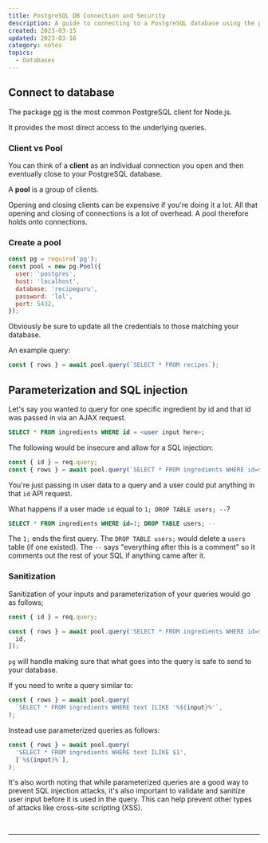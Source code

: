 ```yaml
---
title: PostgreSQL DB Connection and Security
description: A guide to connecting to a PostgreSQL database using the pg package in Node.js, explaining the differences between a client and a pool of clients. Also emphasizes the importance of parameterizing queries and sanitizing user inputs to prevent SQL injection attacks.
created: 2023-03-15
updated: 2023-03-16
category: notes
topics:
  - Databases
---
```


## Connect to database

The package [pg](https://node-postgres.com/) is the most common PostgreSQL client for Node.js.

It provides the most direct access to the underlying queries.

### Client vs Pool

You can think of a **client** as an individual connection you open and then eventually close to your PostgreSQL database.

A **pool** is a group of clients.

Opening and closing clients can be expensive if you're doing it a lot. All that opening and closing of connections is a lot of overhead. A pool therefore holds onto connections.

### Create a pool

```js
const pg = require('pg');
const pool = new pg.Pool({
  user: 'postgres',
  host: 'localhost',
  database: 'recipeguru',
  password: 'lol',
  port: 5432,
});
```

Obviously be sure to update all the credentials to those matching your database.

An example query:

```js
const { rows } = await pool.query(`SELECT * FROM recipes`);
```

## Parameterization and SQL injection

Let's say you wanted to query for one specific ingredient by id and that id was passed in via an AJAX request.

```sql
SELECT * FROM ingredients WHERE id = <user input here>;
```

The following would be insecure and allow for a SQL injection:

```js
const { id } = req.query;
const { rows } = await pool.query(`SELECT * FROM ingredients WHERE id=${id}`);
```

You're just passing in user data to a query and a user could put anything in that `id` API request.

What happens if a user made `id` equal to `1; DROP TABLE users; --`?

```sql
SELECT * FROM ingredients WHERE id=1; DROP TABLE users; --
```

The `1;` ends the first query. The `DROP TABLE users;` would delete a `users` table (if one existed). The `--` says "everything after this is a comment" so it comments out the rest of your SQL if anything came after it.

### Sanitization

Sanitization of your inputs and parameterization of your queries would go as follows;

```js
const { id } = req.query;

const { rows } = await pool.query('SELECT * FROM ingredients WHERE id=$1', [
  id,
]);
```

`pg` will handle making sure that what goes into the query is safe to send to your database.

If you need to write a query similar to:

```js
const { rows } = await pool.query(
  `SELECT * FROM ingredients WHERE text ILIKE '%${input}%'`,
);
```

Instead use parameterized queries as follows:

```js
const { rows } = await pool.query(
  'SELECT * FROM ingredients WHERE text ILIKE $1',
  [`%${input}%`],
);
```

It's also worth noting that while parameterized queries are a good way to prevent SQL injection attacks, it's also important to validate and sanitize user input before it is used in the query. This can help prevent other types of attacks like cross-site scripting (XSS).

<br />

<IntroToPostgreSQLCOURSE />

---

<LastUpdated updated={updated} />
